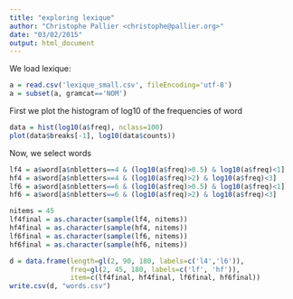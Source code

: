 ```yaml
---
title: "exploring lexique"
author: "Christophe Pallier <christophe@pallier.org>"
date: "03/02/2015"
output: html_document
---
```


We load lexique:

```r
a = read.csv('lexique_small.csv', fileEncoding='utf-8')
a = subset(a, gramcat=='NOM')
```

First we plot the histogram of log10 of the frequencies of word


```r
data = hist(log10(a$freq), nclass=100)
plot(data$breaks[-1], log10(data$counts))
```

Now, we select words 

```r
lf4 = a$word[a$nbletters==4 & (log10(a$freq)>0.5) & log10(a$freq)<1]
hf4 = a$word[a$nbletters==4 & (log10(a$freq)>2) & log10(a$freq)<3]
lf6 = a$word[a$nbletters==6 & (log10(a$freq)>0.5) & log10(a$freq)<1]
hf6 = a$word[a$nbletters==6 & (log10(a$freq)>2) & log10(a$freq)<3]
```


```r
nitems = 45
lf4final = as.character(sample(lf4, nitems))
hf4final = as.character(sample(hf4, nitems))
lf6final = as.character(sample(lf6, nitems))
hf6final = as.character(sample(hf6, nitems))

```

```r
d = data.frame(length=gl(2, 90, 180, labels=c('l4','l6')),
               freq=gl(2, 45, 180, labels=c('lf', 'hf')),
               item=c(lf4final, hf4final, lf6final, hf6final))
write.csv(d, "words.csv")
```

